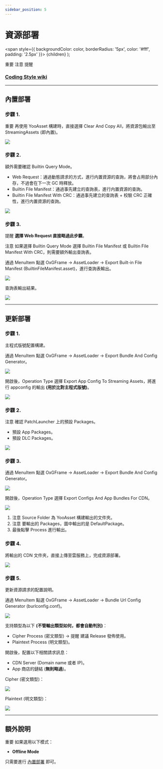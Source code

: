 ```yaml
---
sidebar_position: 5
---
```


# 資源部署

  <span
    style={{
      backgroundColor: color,
      borderRadius: '5px',
      color: '#fff',
      padding: '2.5px'
    }}>
    {children}
  </span>
);

<Highlight color="#ff2f00">重要</Highlight> <Highlight color="#0373fc">注意</Highlight> <Highlight color="#00d679">提醒</Highlight>

### [Coding Style wiki](https://github.com/michael811125/OxGFrame/wiki/Coding-Style)

---

## 內置部署

### 步驟 1.

<Highlight color="#ff2f00">重要</Highlight> 再使用 YooAsset 構建時，直接選擇 Clear And Copy All，將資源包輸出至 StreamingAssets (即內置)。

![](/img/assetloader/img_4.png)

### 步驟 2.

額外需要確認 Builtin Query Mode。

- Web Request：通過動態請求的方式，進行内置資源的查詢，將會占用部分內存，不過會在下一次 GC 時釋放。
- Builtin File Manifest：通過事先建立的查詢表，進行内置資源的查詢。
- Builtin File Manifest With CRC：通過事先建立的查詢表 + 校驗 CRC 正確性，進行内置資源的查詢。

![](/img/assetloader/img_13.png)

### 步驟 3.

<Highlight color="#00d679">提醒</Highlight> **選擇 Web Request 直接略過此步驟**。

<Highlight color="#0373fc">注意</Highlight> 如果選擇 Builtin Query Mode 選擇 Builtin File Manifest 或 Builtin File Manifest With CRC，則需要額外輸出查詢表。

通過 MenuItem 點選 OxGFrame -> AssetLoader -> Export Built-in File Manifest (BuiltinFileManifest.asset)，進行查詢表輸出。

![](/img/assetloader/img_14.png)

查詢表輸出結果。

![](/img/assetloader/img_15.png)

---

## 更新部署

### 步驟 1.

主程式版號配置構建。

通過 MenuItem 點選 OxGFrame -> AssetLoader -> Export Bundle And Config Generator。

![](/img/assetloader/img_9.png)

開啟後，Operation Type 選擇 Export App Config To Streaming Assets，將進行 appconfig 的輸出 **(用於比對主程式版號)**。

![](/img/assetloader/img_10.png)

### 步驟 2.

<Highlight color="#0373fc">注意</Highlight> 確認 PatchLauncher 上的預設 Packages。

- 預設 App Packages。
- 預設 DLC Packages。

![](/img/assetloader/img_8.png)

### 步驟 3.

通過 MenuItem 點選 OxGFrame -> AssetLoader -> Export Bundle And Config Generator。

![](/img/assetloader/img_9.png)

開啟後，Operation Type 選擇 Export Configs And App Bundles For CDN。

![](/img/assetloader/img_11.png)

1. <Highlight color="#0373fc">注意</Highlight> Source Folder 為 YooAsset 構建輸出的文件夾。
2. <Highlight color="#0373fc">注意</Highlight> 要輸出的 Packages，圖中輸出的是 DefaultPackage。
3. 最後點擊 Process 進行輸出。

### 步驟 4.

將輸出的 CDN 文件夾，直接上傳至雲服務上，完成資源部署。

![](/img/assetloader/img_12.png)

### 步驟 5.

更新資源請求的配置說明。

通過 MenuItem 點選 OxGFrame -> AssetLoader -> Bundle Url Config Generator (burlconfig.conf)。

![](/img/assetloader/img_23.png)

支持類型為以下 **(不管輸出類型如何，都會自動判別)**：
- Cipher Process (密文類型) -> <Highlight color="#00d679">提醒</Highlight> 建議 Release 發佈使用。
- Plaintext Process (明文類型)。

開啟後，配置以下相關請求訊息：
- CDN Server (Domain name 或者 IP)。
- App 商店的鏈結 (**無則略過**)。


Cipher (密文類型)：

![](/img/assetloader/img_25.png)

Plaintext (明文類型)：

![](/img/assetloader/img_22.png)

---

## 額外說明

<Highlight color="#ff2f00">重要</Highlight> 如果選用以下模式：

- **Offline Mode**

只需要進行 [內置部署](#內置部署) 即可。



